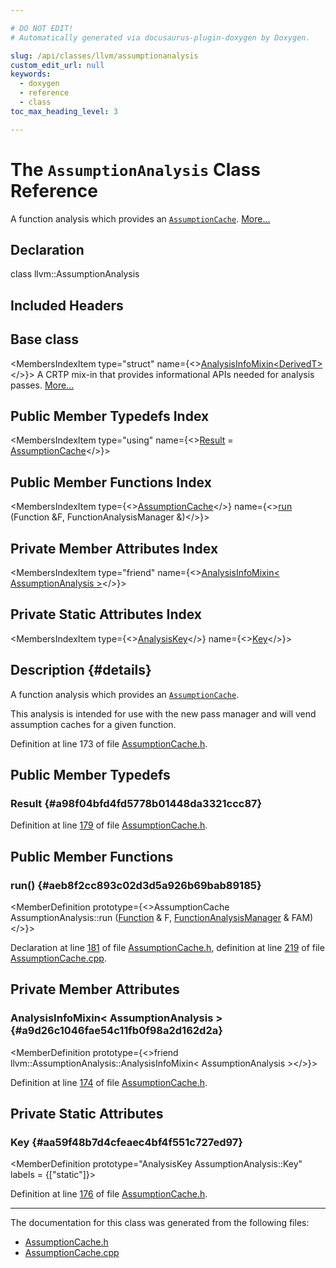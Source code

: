 ```yaml
---

# DO NOT EDIT!
# Automatically generated via docusaurus-plugin-doxygen by Doxygen.

slug: /api/classes/llvm/assumptionanalysis
custom_edit_url: null
keywords:
  - doxygen
  - reference
  - class
toc_max_heading_level: 3

---
```





# The `AssumptionAnalysis` Class Reference

<DoxygenPage pluginConfig={pluginConfig}>

A function analysis which provides an <code><a href="/docs/api/classes/llvm/assumptioncache">AssumptionCache</a></code>. <a href="#details">More...</a>

## Declaration

<CodeBlock>class llvm::AssumptionAnalysis</CodeBlock>

## Included Headers

<IncludesList>
<IncludesListItem
  filePath="llvm/Analysis/AssumptionCache.h"
  permalink="/docs/api/files/include/include/llvm/include/llvm/analysis/assumptioncache-h"
  isLocal="true" />
</IncludesList>

## Base class

<MembersIndex>

<MembersIndexItem
  type="struct"
  name={<><a href="/docs/api/structs/llvm/analysisinfomixin">AnalysisInfoMixin&lt;DerivedT&gt;</a></>}>
A CRTP mix-in that provides informational APIs needed for analysis passes. <a href="/docs/api/structs/llvm/analysisinfomixin/#details">More...</a>
</MembersIndexItem>

</MembersIndex>

## Public Member Typedefs Index

<MembersIndex>

<MembersIndexItem
  type="using"
  name={<><a href="#a98f04bfd4fd5778b01448da3321ccc87">Result</a> = <a href="/docs/api/classes/llvm/assumptioncache">AssumptionCache</a></>}>
</MembersIndexItem>

</MembersIndex>

## Public Member Functions Index

<MembersIndex>

<MembersIndexItem
  type={<><a href="/docs/api/classes/llvm/assumptioncache">AssumptionCache</a></>}
  name={<><a href="#aeb8f2cc893c02d3d5a926b69bab89185">run</a> (Function &amp;F, FunctionAnalysisManager &amp;)</>}>
</MembersIndexItem>

</MembersIndex>

## Private Member Attributes Index

<MembersIndex>

<MembersIndexItem
  type="friend"
  name={<><a href="#a9d26c1046fae54c11fb0f98a2d162d2a">AnalysisInfoMixin&lt; AssumptionAnalysis &gt;</a></>}>
</MembersIndexItem>

</MembersIndex>

## Private Static Attributes Index

<MembersIndex>

<MembersIndexItem
  type={<><a href="/docs/api/structs/llvm/analysiskey">AnalysisKey</a></>}
  name={<><a href="#aa59f48b7d4cfeaec4bf4f551c727ed97">Key</a></>}>
</MembersIndexItem>

</MembersIndex>

## Description {#details}

A function analysis which provides an <code><a href="/docs/api/classes/llvm/assumptioncache">AssumptionCache</a></code>.

This analysis is intended for use with the new pass manager and will vend assumption caches for a given function.

Definition at line 173 of file <a href="/docs/api/files/include/include/llvm/include/llvm/analysis/assumptioncache-h">AssumptionCache.h</a>.

<SectionDefinition>

## Public Member Typedefs

### Result {#a98f04bfd4fd5778b01448da3321ccc87}

<MemberDefinition
  prototype="using llvm::AssumptionAnalysis::Result =  AssumptionCache">

Definition at line <a href="/docs/api/files/include/include/llvm/include/llvm/analysis/assumptioncache-h/#l00179">179</a> of file <a href="/docs/api/files/include/include/llvm/include/llvm/analysis/assumptioncache-h">AssumptionCache.h</a>.
</MemberDefinition>

</SectionDefinition>

<SectionDefinition>

## Public Member Functions

### run() {#aeb8f2cc893c02d3d5a926b69bab89185}

<MemberDefinition
  prototype={<>AssumptionCache AssumptionAnalysis::run (<a href="/docs/api/classes/llvm/function">Function</a> &amp; F, <a href="/docs/api/namespaces/llvm/#adce09a5a0de0e3177eb00e932734af2f">FunctionAnalysisManager</a> &amp; FAM)</>}>

Declaration at line <a href="/docs/api/files/include/include/llvm/include/llvm/analysis/assumptioncache-h/#l00181">181</a> of file <a href="/docs/api/files/include/include/llvm/include/llvm/analysis/assumptioncache-h">AssumptionCache.h</a>, definition at line <a href="/docs/api/files/lib/lib/analysis/assumptioncache-cpp/#l00219">219</a> of file <a href="/docs/api/files/lib/lib/analysis/assumptioncache-cpp">AssumptionCache.cpp</a>.
</MemberDefinition>

</SectionDefinition>

<SectionDefinition>

## Private Member Attributes

### AnalysisInfoMixin&lt; AssumptionAnalysis &gt; {#a9d26c1046fae54c11fb0f98a2d162d2a}

<MemberDefinition
  prototype={<>friend llvm::AssumptionAnalysis::AnalysisInfoMixin&lt; AssumptionAnalysis &gt;</>}>

Definition at line <a href="/docs/api/files/include/include/llvm/include/llvm/analysis/assumptioncache-h/#l00174">174</a> of file <a href="/docs/api/files/include/include/llvm/include/llvm/analysis/assumptioncache-h">AssumptionCache.h</a>.
</MemberDefinition>

</SectionDefinition>

<SectionDefinition>

## Private Static Attributes

### Key {#aa59f48b7d4cfeaec4bf4f551c727ed97}

<MemberDefinition
  prototype="AnalysisKey AssumptionAnalysis::Key"
  labels = {["static"]}>

Definition at line <a href="/docs/api/files/include/include/llvm/include/llvm/analysis/assumptioncache-h/#l00176">176</a> of file <a href="/docs/api/files/include/include/llvm/include/llvm/analysis/assumptioncache-h">AssumptionCache.h</a>.
</MemberDefinition>

</SectionDefinition>

<hr/>

The documentation for this class was generated from the following files:

<ul>
<li><a href="/docs/api/files/include/include/llvm/include/llvm/analysis/assumptioncache-h">AssumptionCache.h</a></li>
<li><a href="/docs/api/files/lib/lib/analysis/assumptioncache-cpp">AssumptionCache.cpp</a></li>
</ul>

</DoxygenPage>
